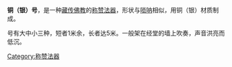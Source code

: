{{Unreferenced|time=2022-01-19T07:07:42+00:00}}
'''铜（银）号'''，是一种[[藏传佛教|藏传佛教]]的[[称赞法器|称赞法器]]，形状与[[唢呐|唢呐]]相似，用铜（银）材质制成。

号有大中小三种，短者1米余，长者达5米。一般架在经堂的墙上吹奏，声音洪亮而低沉。

[[Category:称赞法器|Category:称赞法器]]